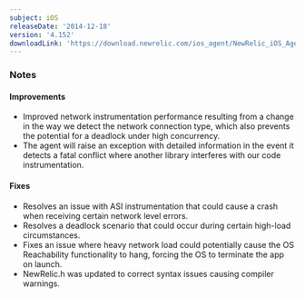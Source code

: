 ```yaml
---
subject: iOS
releaseDate: '2014-12-18'
version: '4.152'
downloadLink: 'https://download.newrelic.com/ios_agent/NewRelic_iOS_Agent_4.152.zip'
---
```


### Notes

#### Improvements

* Improved network instrumentation performance resulting from a change in the way we detect the network connection type, which also prevents the potential for a deadlock under high concurrency.
* The agent will raise an exception with detailed information in the event it detects a fatal conflict where another library interferes with our code instrumentation.

#### Fixes

* Resolves an issue with ASI instrumentation that could cause a crash when receiving certain network level errors.
* Resolves a deadlock scenario that could occur during certain high-load circumstances. 
* Fixes an issue where heavy network load could potentially cause the OS Reachability functionality to hang, forcing the OS to terminate the app on launch. 
* NewRelic.h was updated to correct syntax issues causing compiler warnings.
